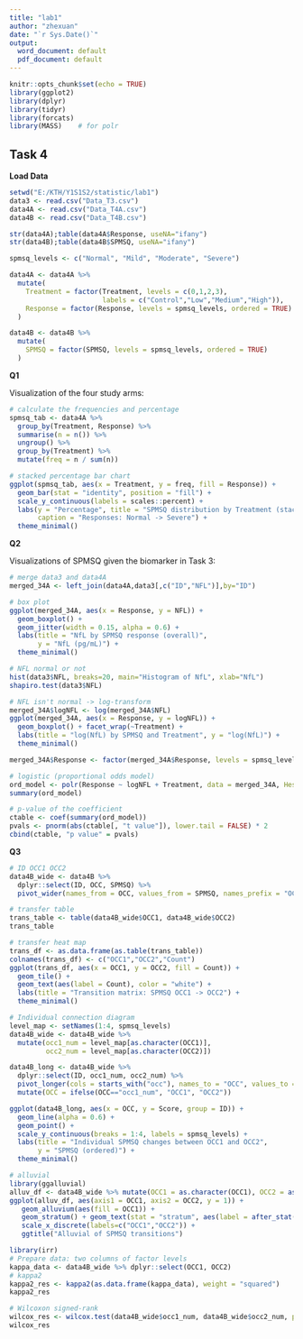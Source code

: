 ---
title: "lab1"
author: "zhexuan"
date: "`r Sys.Date()`"
output:
  word_document: default
  pdf_document: default
---

```{r setup, include=FALSE, echo=False}
knitr::opts_chunk$set(echo = TRUE)
library(ggplot2)
library(dplyr)
library(tidyr)
library(forcats)
library(MASS)    # for polr
```

## Task 4

**Load Data**

```{r load, echo=False}
setwd("E:/KTH/Y1S1S2/statistic/lab1")
data3 <- read.csv("Data_T3.csv")
data4A <- read.csv("Data_T4A.csv")
data4B <- read.csv("Data_T4B.csv")

str(data4A);table(data4A$Response, useNA="ifany")
str(data4B);table(data4B$SPMSQ, useNA="ifany")
```

```{r arrangement}

spmsq_levels <- c("Normal", "Mild", "Moderate", "Severe")

data4A <- data4A %>%
  mutate(
    Treatment = factor(Treatment, levels = c(0,1,2,3),
                       labels = c("Control","Low","Medium","High")),
    Response = factor(Response, levels = spmsq_levels, ordered = TRUE)
  )

data4B <- data4B %>%
  mutate(
    SPMSQ = factor(SPMSQ, levels = spmsq_levels, ordered = TRUE)
  )

```

**Q1**

Visualization of the four study arms:

```{r Q1 visualization}

# calculate the frequencies and percentage
spmsq_tab <- data4A %>%
  group_by(Treatment, Response) %>%
  summarise(n = n()) %>%
  ungroup() %>%
  group_by(Treatment) %>%
  mutate(freq = n / sum(n))

# stacked percentage bar chart 
ggplot(spmsq_tab, aes(x = Treatment, y = freq, fill = Response)) +
  geom_bar(stat = "identity", position = "fill") +
  scale_y_continuous(labels = scales::percent) +
  labs(y = "Percentage", title = "SPMSQ distribution by Treatment (stacked %)",
       caption = "Responses: Normal -> Severe") +
  theme_minimal()

```

**Q2**

Visualizations of SPMSQ given the biomarker in Task 3:

```{r Q2 visualization}
# merge data3 and data4A
merged_34A <- left_join(data4A,data3[,c("ID","NFL")],by="ID")

# box plot
ggplot(merged_34A, aes(x = Response, y = NFL)) +
  geom_boxplot() +
  geom_jitter(width = 0.15, alpha = 0.6) +
  labs(title = "NfL by SPMSQ response (overall)",
       y = "NfL (pg/mL)") +
  theme_minimal()

# NFL normal or not
hist(data3$NFL, breaks=20, main="Histogram of NfL", xlab="NfL")
shapiro.test(data3$NFL)

# NFL isn't normal -> log-transform
merged_34A$logNFL <- log(merged_34A$NFL)
ggplot(merged_34A, aes(x = Response, y = logNFL)) +
  geom_boxplot() + facet_wrap(~Treatment) +
  labs(title = "log(NfL) by SPMSQ and Treatment", y = "log(NfL)") +
  theme_minimal()
```
```{r polr}
merged_34A$Response <- factor(merged_34A$Response, levels = spmsq_levels, ordered = TRUE)

# logistic (proportional odds model)
ord_model <- polr(Response ~ logNFL + Treatment, data = merged_34A, Hess = TRUE)
summary(ord_model)

# p-value of the coefficient
ctable <- coef(summary(ord_model))
pvals <- pnorm(abs(ctable[, "t value"]), lower.tail = FALSE) * 2
cbind(ctable, "p value" = pvals)
```

**Q3**

```{r Q3 visualization}

# ID OCC1 OCC2
data4B_wide <- data4B %>%
  dplyr::select(ID, OCC, SPMSQ) %>%
  pivot_wider(names_from = OCC, values_from = SPMSQ, names_prefix = "OCC")

# transfer table
trans_table <- table(data4B_wide$OCC1, data4B_wide$OCC2)
trans_table

# transfer heat map
trans_df <- as.data.frame(as.table(trans_table))
colnames(trans_df) <- c("OCC1","OCC2","Count")
ggplot(trans_df, aes(x = OCC1, y = OCC2, fill = Count)) +
  geom_tile() +
  geom_text(aes(label = Count), color = "white") +
  labs(title = "Transition matrix: SPMSQ OCC1 -> OCC2") +
  theme_minimal()

# Individual connection diagram
level_map <- setNames(1:4, spmsq_levels)
data4B_wide <- data4B_wide %>%
  mutate(occ1_num = level_map[as.character(OCC1)],
         occ2_num = level_map[as.character(OCC2)])

data4B_long <- data4B_wide %>%
  dplyr::select(ID, occ1_num, occ2_num) %>%
  pivot_longer(cols = starts_with("occ"), names_to = "OCC", values_to = "Score") %>%
  mutate(OCC = ifelse(OCC=="occ1_num", "OCC1", "OCC2"))

ggplot(data4B_long, aes(x = OCC, y = Score, group = ID)) +
  geom_line(alpha = 0.6) +
  geom_point() +
  scale_y_continuous(breaks = 1:4, labels = spmsq_levels) +
  labs(title = "Individual SPMSQ changes between OCC1 and OCC2",
       y = "SPMSQ (ordered)") +
  theme_minimal()

# alluvial
library(ggalluvial)
alluv_df <- data4B_wide %>% mutate(OCC1 = as.character(OCC1), OCC2 = as.character(OCC2))
ggplot(alluv_df, aes(axis1 = OCC1, axis2 = OCC2, y = 1)) +
   geom_alluvium(aes(fill = OCC1)) +
   geom_stratum() + geom_text(stat = "stratum", aes(label = after_stat(stratum))) +
   scale_x_discrete(labels=c("OCC1","OCC2")) +
   ggtitle("Alluvial of SPMSQ transitions")

```

```{r}
library(irr)
# Prepare data: two columns of factor levels
kappa_data <- data4B_wide %>% dplyr::select(OCC1, OCC2)
# kappa2
kappa2_res <- kappa2(as.data.frame(kappa_data), weight = "squared")
kappa2_res

# Wilcoxon signed-rank 
wilcox_res <- wilcox.test(data4B_wide$occ1_num, data4B_wide$occ2_num, paired = TRUE)
wilcox_res
```

